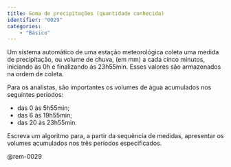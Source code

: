 ```yaml
---
title: Soma de precipitações (quantidade conhecida)
identifier: "0029"
categories:
    - "Básico"
---
```

::: {#exr-0029}
Um sistema automático de uma estação meteorológica coleta uma medida de precipitação, ou volume de chuva, (em mm) a cada cinco minutos, iniciando às 0h e finalizando às 23h55min. Esses valores são armazenados na ordem de coleta.

Para os analistas, são importantes os volumes de água acumulados nos seguintes períodos:

* das 0 às 5h55min; 
* das 6 às 19h55min;
* das 20 às 23h55min.

Escreva um algoritmo para, a partir da sequência de medidas, apresentar os volumes acumulados nos três períodos especificados.

@rem-0029
:::
